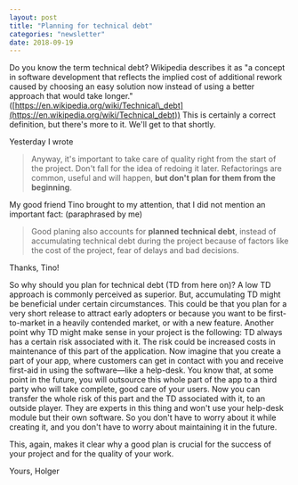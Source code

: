 ```yaml
---
layout: post
title: "Planning for technical debt"
categories: "newsletter"
date: 2018-09-19
---
```


Do you know the term technical debt? Wikipedia describes it as "a concept in software development that reflects the implied cost of additional rework caused by choosing an easy solution now instead of using a better approach that would take longer." ([https://en.wikipedia.org/wiki/Technical\_debt](https://en.wikipedia.org/wiki/Technical_debt))
This is certainly a correct definition, but there's more to it. We'll get to that shortly.
<!--more-->
Yesterday I wrote
> Anyway, it's important to take care of quality right from the start of the project. Don't fall for the idea of redoing it later. Refactorings are common, useful and will happen, **but don't plan for them from the beginning**.

My good friend Tino brought to my attention, that I did not mention an important fact: (paraphrased by me)

> Good planing also accounts for **planned technical debt**, instead of accumulating technical debt during the project because of factors like the cost of the project, fear of delays and bad decisions.

Thanks, Tino!

So why should you plan for technical debt (TD from here on)? A low TD approach is commonly perceived as superior. But, accumulating TD might be beneficial under certain circumstances. This could be that you plan for a very short release to attract early adopters or because you want to be first-to-market in a heavily contended market, or with a new feature.
Another point why TD might make sense in your project is the following: TD always has a certain risk associated with it. The risk could be increased costs in maintenance of this part of the application. Now imagine that you create a part of your app, where customers can get in contact with you and receive first-aid in using the software—like a help-desk. You know that, at some point in the future, you will outsource this whole part of the app to a third party who will take complete, good care of your users. Now you can transfer the whole risk of this part and the TD associated with it, to an outside player. They are experts in this thing and won't use your help-desk module but their own software. So you don't have to worry about it while creating it, and you don't have to worry about maintaining it in the future.

This, again, makes it clear why a good plan is crucial for the success of your project and for the quality of your work.

Yours,
Holger
